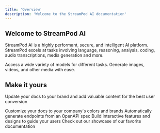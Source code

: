 ```yaml
---
title: 'Overview'
description: 'Welcome to the StreamPod AI documentation'
---
```



## Welcome to StreamPod AI

StreamPod AI is a highly performant, secure, and intelligent AI platform. StreamPod excels at tasks involving language, reasoning, analysis, coding, audio transcriptions, media generation and more.


<CardGroup cols={2}>
  <Card
    title="ModelChat"
    icon="brain"
    href="https://docs.streampod.io/modelchat"
  >
    Access a wide variety of models for different tasks.
  </Card>
  <Card
    title="MediaGen"
    icon="image"
    href="https://docs.streampod.io/mediagen"
  >
    Generate images, videos, and other media with ease.
  </Card>
  <Card
    title="AudioGen"
    icon="music"
    href="https://docs.streampod.io/audiogen"
  </Card>
  <Card
    title="Pods"
    icon="seedling"
    href="https://docs.streampod.io/pods"
</CardGroup>

## Make it yours

Update your docs to your brand and add valuable content for the best user conversion.

<CardGroup cols={2}>
  <Card
    title="Model"
    icon="palette"
    href="https://mintlify.com/docs/settings/global"
  >
    Customize your docs to your company's colors and brands
  </Card>
  <Card
    title="Reference APIs"
    icon="code"
    href="https://mintlify.com/docs/api-playground/openapi"
  >
    Automatically generate endpoints from an OpenAPI spec
  </Card>
  <Card
    title="Add Components"
    icon="screwdriver-wrench"
    href="https://mintlify.com/docs/components/accordion"
  >
    Build interactive features and designs to guide your users
  </Card>
  <Card
    title="Get Inspiration"
    icon="stars"
    href="https://mintlify.com/customers"
  >
    Check out our showcase of our favorite documentation
  </Card>
</CardGroup>
